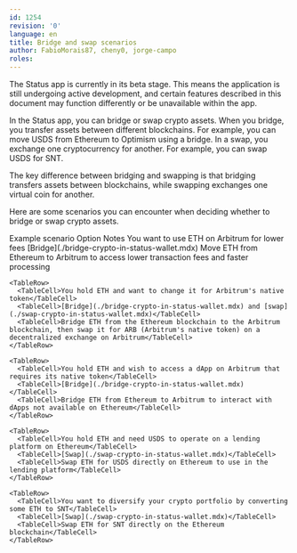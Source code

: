 ```yaml
---
id: 1254
revision: '0'
language: en
title: Bridge and swap scenarios
author: FabioMorais87, cheny0, jorge-campo
roles: 
---
```


<Admonition type="beta" status="Status app is currently in beta stage">
  The Status app is currently in its beta stage. This means the application is still undergoing active development, and certain features described in this document may function differently or be unavailable within the app.
</Admonition>

In the Status app, you can bridge or swap crypto assets. When you bridge, you transfer assets between different blockchains. For example, you can move USDS from Ethereum to Optimism using a bridge. In a swap, you exchange one cryptocurrency for another. For example, you can swap USDS for SNT.

<Admonition type="tip">
  The key difference between bridging and swapping is that bridging transfers assets between blockchains, while swapping exchanges one virtual coin for another.
</Admonition>

Here are some scenarios you can encounter when deciding whether to bridge or swap crypto assets.

<Table>
  <TableHead>
    <TableHeader>Example scenario</TableHeader>
    <TableHeader>Option</TableHeader>
    <TableHeader>Notes</TableHeader>
  </TableHead>

  <TableContent>
    <TableRow>
      <TableCell>You want to use ETH on Arbitrum for lower fees</TableCell>
      <TableCell>[Bridge](./bridge-crypto-in-status-wallet.mdx)</TableCell>
      <TableCell>Move ETH from Ethereum to Arbitrum to access lower transaction fees and faster processing</TableCell>
    </TableRow>

    <TableRow>
      <TableCell>You hold ETH and want to change it for Arbitrum's native token</TableCell>
      <TableCell>[Bridge](./bridge-crypto-in-status-wallet.mdx) and [swap](./swap-crypto-in-status-wallet.mdx)</TableCell>
      <TableCell>Bridge ETH from the Ethereum blockchain to the Arbitrum blockchain, then swap it for ARB (Arbitrum's native token) on a decentralized exchange on Arbitrum</TableCell>
    </TableRow>

    <TableRow>
      <TableCell>You hold ETH and wish to access a dApp on Arbitrum that requires its native token</TableCell>
      <TableCell>[Bridge](./bridge-crypto-in-status-wallet.mdx)</TableCell>
      <TableCell>Bridge ETH from Ethereum to Arbitrum to interact with dApps not available on Ethereum</TableCell>
    </TableRow>

    <TableRow>
      <TableCell>You hold ETH and need USDS to operate on a lending platform on Ethereum</TableCell>
      <TableCell>[Swap](./swap-crypto-in-status-wallet.mdx)</TableCell>
      <TableCell>Swap ETH for USDS directly on Ethereum to use in the lending platform</TableCell>
    </TableRow>

    <TableRow>
      <TableCell>You want to diversify your crypto portfolio by converting some ETH to SNT</TableCell>
      <TableCell>[Swap](./swap-crypto-in-status-wallet.mdx)</TableCell>
      <TableCell>Swap ETH for SNT directly on the Ethereum blockchain</TableCell>
    </TableRow>
  </TableContent>
</Table>
